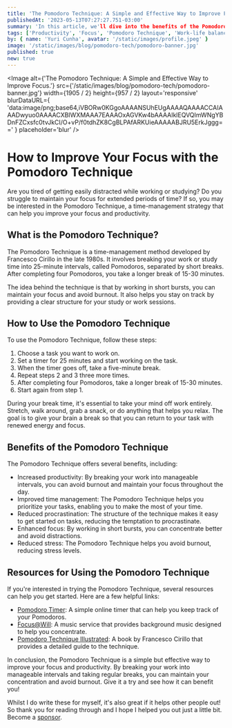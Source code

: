 ```yaml
---
title: 'The Pomodoro Technique: A Simple and Effective Way to Improve Focus.'
publishedAt: '2023-05-13T07:27:27.751-03:00'
summary: 'In this article, we'll dive into the benefits of the Pomodoro Technique, how to use it, and provide helpful resources to get you started.'
tags: ['Productivity', 'Focus', 'Pomodoro Technique', 'Work-life balance']
by: { name: 'Yuri Cunha', avatar: '/static/images/profile.jpeg' }
image: '/static/images/blog/pomodoro-tech/pomodoro-banner.jpg'
published: true
new: true
---
```


<Image
  alt={'The Pomodoro Technique: A Simple and Effective Way to Improve Focus.'}
  src={'/static/images/blog/pomodoro-tech/pomodoro-banner.jpg'}
  width={1905 / 2}
  height={957 / 2}
  layout='responsive'
  blurDataURL={
    'data:image/png;base64,iVBORw0KGgoAAAANSUhEUgAAAAQAAAACCAIAAADwyuo0AAAACXBIWXMAAA7EAAAOxAGVKw4bAAAAIklEQVQImWNgYBDnFZCxsfc0tvJkCI/O+vP/f0tdhZK8CgBLPAfARKUieAAAAABJRU5ErkJggg=='
  }
  placeholder='blur'
/>

# How to Improve Your Focus with the Pomodoro Technique

Are you tired of getting easily distracted while working or studying? Do you struggle to maintain your focus for extended periods of time? If so, you may be interested in the Pomodoro Technique, a time-management strategy that can help you improve your focus and productivity. 

## What is the Pomodoro Technique?

The Pomodoro Technique is a time-management method developed by Francesco Cirillo in the late 1980s. It involves breaking your work or study time into 25-minute intervals, called Pomodoros, separated by short breaks. After completing four Pomodoros, you take a longer break of 15-30 minutes. 

The idea behind the technique is that by working in short bursts, you can maintain your focus and avoid burnout. It also helps you stay on track by providing a clear structure for your study or work sessions. 

## How to Use the Pomodoro Technique

To use the Pomodoro Technique, follow these steps:

1. Choose a task you want to work on.
2. Set a timer for 25 minutes and start working on the task.
3. When the timer goes off, take a five-minute break.
4. Repeat steps 2 and 3 three more times.
5. After completing four Pomodoros, take a longer break of 15-30 minutes.
6. Start again from step 1.

During your break time, it's essential to take your mind off work entirely. Stretch, walk around, grab a snack, or do anything that helps you relax. The goal is to give your brain a break so that you can return to your task with renewed energy and focus.

## Benefits of the Pomodoro Technique

The Pomodoro Technique offers several benefits, including:

- Increased productivity: By breaking your work into manageable intervals, you can avoid burnout and maintain your focus throughout the day.
- Improved time management: The Pomodoro Technique helps you prioritize your tasks, enabling you to make the most of your time.
- Reduced procrastination: The structure of the technique makes it easy to get started on tasks, reducing the temptation to procrastinate.
- Enhanced focus: By working in short bursts, you can concentrate better and avoid distractions.
- Reduced stress: The Pomodoro Technique helps you avoid burnout, reducing stress levels.

## Resources for Using the Pomodoro Technique

If you're interested in trying the Pomodoro Technique, several resources can help you get started. Here are a few helpful links:

- [Pomodoro Timer](https://tomato-timer.com/): A simple online timer that can help you keep track of your Pomodoros.
- [Focus@Will](https://www.focusatwill.com/): A music service that provides background music designed to help you concentrate.
- [Pomodoro Technique Illustrated](https://www.amazon.com/Pomodoro-Technique-Illustrated-Pragmatic-Life/dp/1934356506): A book by Francesco Cirillo that provides a detailed guide to the technique.

In conclusion, the Pomodoro Technique is a simple but effective way to improve your focus and productivity. By breaking your work into manageable intervals and taking regular breaks, you can maintain your concentration and avoid burnout. Give it a try and see how it can benefit you!

<Aside type={'positive'} title={'Thank you very much for reading!'}>
  Whilst I do write these for myself, it's also great if it helps other people out! So thank you for
  reading through and I hope I helped you out just a little bit. Become a 
  <a href='https://github.com/sponsors/isyuricunha'> sponsor</a>.
</Aside>